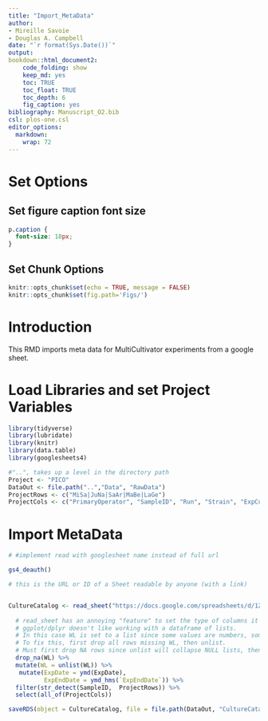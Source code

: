 ```yaml
---
title: "Import_MetaData"
author:
- Mireille Savoie
- Douglas A. Campbell
date: "`r format(Sys.Date())`"
output:
bookdown::html_document2:
    code_folding: show
    keep_md: yes
    toc: TRUE
    toc_float: TRUE
    toc_depth: 6
    fig_caption: yes
bibliography: Manuscript_O2.bib
csl: plos-one.csl
editor_options: 
  markdown: 
    wrap: 72
---
```


# Set Options

## Set figure caption font size

```css
p.caption {
  font-size: 18px;
}
```

## Set Chunk Options

```r
knitr::opts_chunk$set(echo = TRUE, message = FALSE)
knitr::opts_chunk$set(fig.path='Figs/')
```


# Introduction

This RMD imports meta data for MultiCultivator experiments from a google sheet.


# Load Libraries and set Project Variables

```r

library(tidyverse)
library(lubridate)
library(knitr)
library(data.table)
library(googlesheets4)

```

```r
#"..", takes up a level in the directory path
Project <- "PICO"
DataOut <- file.path("..","Data", "RawData")
ProjectRows <- c("MiSa|JuNa|SaAr|MaBe|LaGe")
ProjectCols <- c("PrimaryOperator", "SampleID", "Run", "Strain", "ExpCul", "ExpDate", "ExpStartTime", "Par_ue", "Photoperiod", "Temp_c", "MC", "Tube","O2", "O2_Category", "WL","LightShape", "Optode","OptodeCh","OptodeMeasure", "ExpEndDate")

```

# Import MetaData 
```r
# #implement read with googlesheet name instead of full url

gs4_deauth()

# this is the URL or ID of a Sheet readable by anyone (with a link)


CultureCatalog <- read_sheet("https://docs.google.com/spreadsheets/d/1ZXpwR7Gfto-uRzVdXzMpQF4frbrvMLH_IyLqonFZRSw/edit#gid=0") %>% 
   
  # read_sheet has an annoying "feature" to set the type of columns it can't parse to a list.
  # ggplot/dplyr doesn't like working with a dataframe of lists.
  # In this case WL is set to a list since some values are numbers, some are strings, some are blank.
  # To fix this, first drop all rows missing WL, then unlist.
  # Must first drop NA rows since unlist will collapse NULL lists, then the unlisted WL is a shorter length than original WL column, which mutate doesn't like.
  drop_na(WL) %>%
  mutate(WL = unlist(WL)) %>%
   mutate(ExpDate = ymd(ExpDate),
          ExpEndDate = ymd_hms(`ExpEndDate`)) %>% 
  filter(str_detect(SampleID,  ProjectRows)) %>% 
  select(all_of(ProjectCols))

saveRDS(object = CultureCatalog, file = file.path(DataOut, "CultureCatalog.Rds"), compress = "xz")

```
